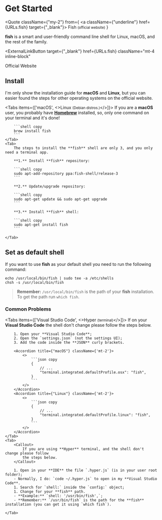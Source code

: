 
# Get Started

<Quote
  className={"my-2"}
  from={
    <a className={"underline"} href={URLs.fish} target={"_blank"}>
      Fish <small>(official website)</small>
    </a>
  }
>
  <strong>fish</strong> is a smart and user-friendly command line shell for
  Linux, macOS, and the rest of the family.
</Quote>

<ExternalLinkButton
  target={"_blank"}
  href={URLs.fish}
  className="mt-4 inline-block"
>
  <span>Official Website</span>
</ExternalLinkButton>

## Install

I'm only show the installation guide for **macOS** and **Linux**, but you can easier found the steps for other operating systems on the official
website.

<Tabs items={['macOS', <>Linux <small>(Debian distros.)</small></>]}>
    <Tab>
        If you are a **macOS** user, you probably have **[Homebrew](https://brew.sh/)** installed, so, only one command
        on your terminal and it's done!

        ```shell copy
        brew install fish
        ```
    </Tab>
    <Tab>
        The steps to install the **fish** shell are only 3, and you only need a terminal app.

        **1.** Install **fish** repository:

        ```shell copy
        sudo apt-add-repository ppa:fish-shell/release-3
        ```

        **2.** Update/upgrade repository:

        ```shell copy
        sudo apt-get update && sudo apt-get upgrade
        ```

        **3.** Install **fish** shell:

        ```shell copy
        sudo apt-get install fish
        ```

    </Tab>

</Tabs>

## Set as default shell

If you want to use **fish** as your default shell you need to run the following command:

```shell copy
echo /usr/local/bin/fish | sudo tee -a /etc/shells
chsh -s /usr/local/bin/fish
```

> **Remember:** `/usr/local/bin/fish` is the path of your **fish** installation. To get the path run `which fish`.

### Common Problems

<Tabs items={['Visual Studio Code', <>Hyper <small>(terminal)</small></>]}>
    <Tab>
        <Callout>
            If on your **Visual Studio Code** the shell don't change please follow the steps
            below.
        </Callout>

        1. Open your **Visual Studio Code**;
        2. Open the `settings.json` (not the settings UI);
        3. Add the code inside the **JSON** curly brackets.

        <Accordion title={"macOS"} className={'mt-2'}>
            <>
                ```json copy
                {
                    // ...
                    "terminal.integrated.defaultProfile.osx": "fish",
                }
                ```
            </>
        </Accordion>
        <Accordion title={"Linux"} className={'mt-2'}>
            <>
                ```json copy
                {
                    // ...
                    "terminal.integrated.defaultProfile.linux": "fish",
                }
                ```
            </>
        </Accordion>
    </Tab>
    <Tab>
        <Callout>
            If you are using **Hyper** terminal, and the shell don't change please follow
            the steps below.
        </Callout>

        1. Open in your **IDE** the file `.hyper.js` (is in your user root folder);
        - Normally, I do: `code ~/.hyper.js` to open in my **Visual Studio Code**.
        1. Search for `shell:` inside the `config:` object;
        1. Change for your **fish** path.
        - **Example:** `shell: '/usr/bin/fish',`;
        - **Remember:** `/usr/bin/fish` is the path for the **fish** installation (you can get it using `which fish`).

    </Tab>

</Tabs>
